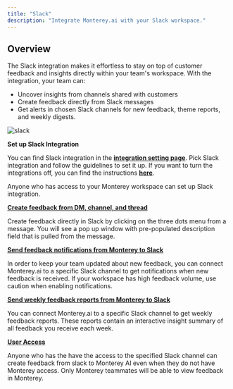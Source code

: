 ```yaml
---
title: "Slack"
description: "Integrate Monterey.ai with your Slack workspace."
---
```


## Overview

The Slack integration makes it effortless to stay on top of customer feedback and insights directly within your team's workspace. With the integration, your team can:

- Uncover insights from channels shared with customers
- Create feedback directly from Slack messages
- Get alerts in chosen Slack channels for new feedback, theme reports, and weekly digests.

![slack](https://monterey-documentation-gifs.s3.us-east-2.amazonaws.com/slack.gif)

**Set up Slack Integration**

You can find Slack integration in the **[integration setting page](https://app.monterey.ai/w/default/settings/integrations/)**. Pick Slack integration and follow the guidelines to set it up. If you want to turn the integrations off, you can find the instructions **[here](https://docs.monterey.ai/https://slack.com/help/articles/360003125231-Remove-apps-and-custom-integrations-from-your-workspace)**.

Anyone who has access to your Monterey workspace can set up Slack integration.

**[Create feedback from DM, channel, and thread](/slack#create-feedback-from-dm-channel-and-thread)**

Create feedback directly in Slack by clicking on the three dots menu from a message. You will see a pop up window with pre-populated description field that is pulled from the message.

**[Send feedback notifications from Monterey to Slack](/slack#send-feedback-notifications-from-monterey-to-slack)**

In order to keep your team updated about new feedback, you can connect Monterey.ai to a specific Slack channel to get notifications when new feedback is received. If your workspace has high feedback volume, use caution when enabling notifications.

**[Send weekly feedback reports from Monterey to Slack](/slack#send-weekly-feedback-reports-from-monterey-to-slack)**

You can connect Monterey.ai to a specific Slack channel to get weekly feedback reports. These reports contain an interactive insight summary of all feedback you receive each week.

**[User Access](/slack#user-access)**

Anyone who has the have the access to the specified Slack channel can create feedback from slack to Monterey AI even when they do not have Monterey access. Only Monterey teammates will be able to view feedback in Monterey.

